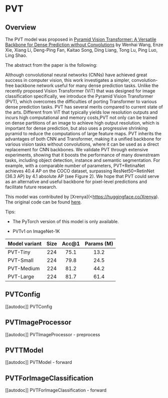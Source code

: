 <!--Copyright 2022 The HuggingFace Team. All rights reserved.

Licensed under the Apache License, Version 2.0 (the "License"); you may not use this file except in compliance with
the License. You may obtain a copy of the License at

http://www.apache.org/licenses/LICENSE-2.0

Unless required by applicable law or agreed to in writing, software distributed under the License is distributed on
an "AS IS" BASIS, WITHOUT WARRANTIES OR CONDITIONS OF ANY KIND, either express or implied. See the License for the
specific language governing permissions and limitations under the License.
-->

# PVT

## Overview

The PVT model was proposed in
[Pyramid Vision Transformer: A Versatile Backbone for Dense Prediction without Convolutions](https://arxiv.org/abs/2102.12122)
by Wenhai Wang, Enze Xie, Xiang Li, Deng-Ping Fan, Kaitao Song, Ding Liang, Tong Lu, Ping Luo, Ling Shao.

The abstract from the paper is the following:

Although convolutional neural networks (CNNs) have
achieved great success in computer vision, this work investigates a simpler, convolution-free backbone network useful
for many dense prediction tasks. Unlike the recently proposed Vision Transformer (ViT) that was designed for image
classification specifically, we introduce the Pyramid Vision Transformer (PVT), which overcomes the difficulties of
porting Transformer to various dense prediction tasks. PVT has several merits compared to current state of the arts.
Different from ViT that typically yields low resolution outputs and incurs high computational and memory costs,PVT
not only can be trained on dense partitions of an image to achieve high output resolution, which is important for
dense prediction, but also uses a progressive shrinking pyramid to reduce the computations of large feature maps.
PVT inherits the advantages of both CNN and Transformer, making it a unified backbone for various vision tasks without
convolutions, where it can be used as a direct replacement for CNN backbones. We validate PVT through extensive
experiments, showing that it boosts the performance of many downstream tasks, including object detection, instance
and semantic segmentation. For example, with a comparable number of parameters, PVT+RetinaNet achieves 40.4 AP on the
COCO dataset, surpassing ResNet50+RetinNet (36.3 AP) by 4.1 absolute AP (see Figure 2). We hope that PVT could serve
as an alternative and useful backbone for pixel-level predictions and facilitate future research.

This model was contributed by [Xrenya](<https://huggingface.co/Xrenya). The original code can be found [here](https://github.com/whai362/PVT).

Tips:

- The PyTorch version of this model is only available.

- PVTv1 on ImageNet-1K

| **Model variant**  |**Size** |**Acc@1**|**Params (M)**|
|--------------------|:-------:|:-------:|:------------:|
| PVT-Tiny           |    224  |   75.1  |     13.2     |
| PVT-Small          |    224  |   79.8  |     24.5     |
| PVT-Medium         |    224  |   81.2  |     44.2     |
| PVT-Large          |    224  |   81.7  |     61.4     |


## PVTConfig

[[autodoc]] PVTConfig


## PVTImageProcessor

[[autodoc]] PVTImageProcessor
    - preprocess

## PVTTModel

[[autodoc]] PVTModel
    - forward

## PVTForImageClassification

[[autodoc]] PVTForImageClassification
    - forward
